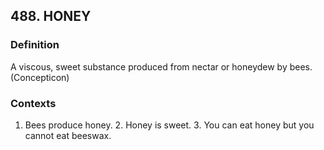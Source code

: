 ## 488. HONEY
### Definition
A viscous, sweet substance produced from nectar or honeydew by bees. (Concepticon)

### Contexts
1. Bees produce honey. 2. Honey is sweet. 3. You can eat honey but you cannot eat beeswax.

